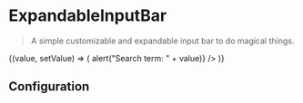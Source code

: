 
# ExpandableInputBar

> A simple customizable and expandable input bar to do magical things.

<CodeBlock title="Default">
  {(value, setValue) => (
    <ExpandableInputBar
      buttonText="Find User"
      placeholder="Search users"
      expandedButtonText="Find them!"
      onChange={setValue}
      onClick={() => alert("Search term: " + value)}
    />
  )}
</CodeBlock>

## Configuration

<ConfigBlock of={ExpandableInputBar} />

<CodeBlock title="Success">
  <ExpandableInputBar
    buttonText="Find Success"
    placeholder="Yess!"
    alwaysActive={true}
    message={{
      text: "Okay, this is cool.",
      type: INPUTBAR_MESSAGE_TYPES.SUCCESS,
    }}
  />
</CodeBlock>

<CodeBlock title="Warning">
  <ExpandableInputBar
    buttonText="Find Warning"
    placeholder="Huh!"
    alwaysActive={true}
    message={{
      text: "Okay, this is kinda cool.",
      type: INPUTBAR_MESSAGE_TYPES.WARNING,
    }}
  />
</CodeBlock>

<CodeBlock title="Error">
  <ExpandableInputBar
    buttonText="Find Error"
    placeholder="Not again."
    alwaysActive={true}
    message={{
      text: "Okay, this is not cool.",
      type: INPUTBAR_MESSAGE_TYPES.ERROR,
    }}
  />
</CodeBlock>

<CodeBlock title="Loader">
  <ExpandableInputBar
    buttonText="Loader here"
    value="I'm doing something"
    showLoader={true}
  />
</CodeBlock>

<CodeBlock title="Label">
  <ExpandableInputBar
    buttonText="Label"
    placeholder="I got label yo!"
    label="What you got?"
    alwaysActive={true}
  />
</CodeBlock>

<CodeBlock title="Tooltip">
  <ExpandableInputBar
    buttonText="Search"
    placeholder="Placeholder here"
    label="What does this search do?"
    tooltip="I do something, that's for sure."
    alwaysActive={true}
  />
</CodeBlock>
